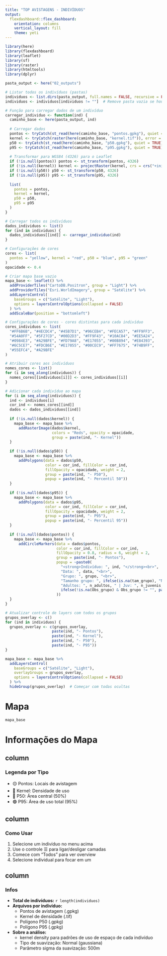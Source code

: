 ```yaml
---
title: "TOP AVISTAGENS - INDIVÍDUOS"
output: 
  flexdashboard::flex_dashboard:
    orientation: columns
    vertical_layout: fill
    theme: yeti
---
```


```r
library(here)
library(flexdashboard)
library(leaflet)
library(sf)
library(raster)
library(htmltools)
library(dplyr)

pasta_output <- here("02_outputs")

# Listar todos os indivíduos (pastas)
individuos <- list.dirs(pasta_output, full.names = FALSE, recursive = FALSE)
individuos <- individuos[individuos != ""]  # Remove pasta vazia se houver

# Função para carregar dados de um indivíduo
carregar_individuo <- function(ind) {
  caminho_base <- here(pasta_output, ind)
  
  # Carregar dados
  pontos <- tryCatch(st_read(here(caminho_base, "pontos.gpkg"), quiet = TRUE), error = function(e) NULL)
  kernel <- tryCatch(raster(here(caminho_base, "kernel.tif")), error = function(e) NULL)
  p50 <- tryCatch(st_read(here(caminho_base, "p50.gpkg"), quiet = TRUE), error = function(e) NULL)
  p95 <- tryCatch(st_read(here(caminho_base, "p95.gpkg"), quiet = TRUE), error = function(e) NULL)
  
  # Transformar para WGS84 (4326) para o Leaflet
  if (!is.null(pontos)) pontos <- st_transform(pontos, 4326)
  if (!is.null(kernel)) kernel <- projectRaster(kernel, crs = crs("+init=epsg:4326"))
  if (!is.null(p50)) p50 <- st_transform(p50, 4326)
  if (!is.null(p95)) p95 <- st_transform(p95, 4326)
  
  list(
    pontos = pontos,
    kernel = kernel,
    p50 = p50,
    p95 = p95
  )
}

# Carregar todos os indivíduos
dados_individuos <- list()
for (ind in individuos) {
  dados_individuos[[ind]] <- carregar_individuo(ind)
}

# Configurações de cores
cores <- list(
  pontos = "yellow", kernel = "red", p50 = "blue", p95 = "green"
)
opacidade <- 0.4
```

```r
# Criar mapa base vazio
mapa_base <- leaflet() %>%
  addProviderTiles("CartoDB.Positron", group = "Light") %>%
  addProviderTiles("Esri.WorldImagery", group = "Satélite") %>%
  addLayersControl(
    baseGroups = c("Satélite", "Light"),
    options = layersControlOptions(collapsed = FALSE)
  ) %>%
  addScaleBar(position = "bottomleft")

# Configurações de cores - cores distintas para cada indivíduo
cores_individuos <- list(
  "#FF6B6B", "#4ECDC4", "#45B7D1", "#96CEB4", "#FECA57", "#FF9FF3",
  "#54A0FF", "#5F27CD", "#00D2D3", "#FF9F43", "#10AC84", "#EE5A24",
  "#0984E3", "#A29BFE", "#FD79A8", "#E17055", "#00B894", "#E84393",
  "#6C5CE7", "#FDCB6E", "#E17055", "#00CEC9", "#FF7675", "#74B9FF",
  "#55EFC4", "#A29BFE"
)

# Atribuir cores aos indivíduos
nomes_cores <- list()
for (i in seq_along(individuos)) {
  nomes_cores[[individuos[i]]] <- cores_individuos[[i]]
}

# Adicionar cada indivíduo ao mapa
for (i in seq_along(individuos)) {
  ind <- individuos[i]
  cor_ind <- nomes_cores[[ind]]
  dados <- dados_individuos[[ind]]
  
  if (!is.null(dados$kernel)) {
    mapa_base <- mapa_base %>%
      addRasterImage(dados$kernel, 
                     colors = "Reds", opacity = opacidade,
                     group = paste(ind, "- Kernel"))
  }
  
  if (!is.null(dados$p50)) {
    mapa_base <- mapa_base %>%
      addPolygons(data = dados$p50,
                  color = cor_ind, fillColor = cor_ind,
                  fillOpacity = opacidade, weight = 2,
                  group = paste(ind, "- P50"),
                  popup = paste(ind, "- Percentil 50"))
  }
  
  if (!is.null(dados$p95)) {
    mapa_base <- mapa_base %>%
      addPolygons(data = dados$p95,
                  color = cor_ind, fillColor = cor_ind,
                  fillOpacity = opacidade, weight = 2,
                  group = paste(ind, "- P95"),
                  popup = paste(ind, "- Percentil 95"))
  }
  
  if (!is.null(dados$pontos)) {
    mapa_base <- mapa_base %>%
      addCircleMarkers(data = dados$pontos,
                       color = cor_ind, fillColor = cor_ind,
                       fillOpacity = 0.8, radius = 6, weight = 2,
                       group = paste(ind, "- Pontos"),
                       popup = ~paste0(
                         "<strong>Indivíduo: ", ind, "</strong><br>",
                         "Data: ", data, "<br>",
                         "Grupo: ", grupo, "<br>",
                         "Tamanho grupo: ", ifelse(is.na(tam_grupo), "NA", tam_grupo), "<br>",
                         "Adultos: ", n_adultos, " | Juv: ", n_juvenis, " | Inf: ", n_infantes, "<br>",
                         ifelse(!is.na(Obs_grupo) & Obs_grupo != "", paste0("Obs: ", Obs_grupo), "")
                       ))
  }
}

# Atualizar controle de layers com todos os grupos
grupos_overlay <- c()
for (ind in individuos) {
  grupos_overlay <- c(grupos_overlay, 
                     paste(ind, "- Pontos"),
                     paste(ind, "- Kernel"), 
                     paste(ind, "- P50"),
                     paste(ind, "- P95"))
}

mapa_base <- mapa_base %>%
  addLayersControl(
    baseGroups = c("Satélite", "Light"),
    overlayGroups = grupos_overlay,
    options = layersControlOptions(collapsed = FALSE)
  ) %>%
  hideGroup(grupos_overlay)  # Começar com todas ocultas
```

# Mapa

```r
mapa_base
```


# Informações do Mapa
column
-------------

### Legenda por Tipo
- 🟡 Pontos: Locais de avistagem
- 🔴 Kernel: Densidade de uso
- 🔵 P50: Área central (50%)
- 🟢 P95: Área de uso total (95%)

column
-------------

### Como Usar
1. Selecione um indivíduo no menu acima
2. Use o controle ☰ para ligar/desligar camadas
3. Comece com "Todos" para ver overview
4. Selecione individual para focar em um

column
-------------

### Infos
- **Total de indivíduos:** `r length(individuos)`
- **Arquivos por indivíduo:**
  - Pontos de avistagem (.gpkg)
  - Kernel de densidade (.tif)
  - Polígono P50 (.gpkg)
  - Polígono P95 (.gpkg)
- **Sobre a análise:**
  - kernel density para padrões de uso de espaço de cada indivíduo
  - Tipo de suavização: Normal (gaussiana)
  - Parâmetro sigma da suavização: 500m